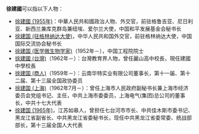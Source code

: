 '''徐建國'''可以指以下人物：
* [[徐建國_(1955年)|徐建國 (1955年)]]：中華人民共和國政治人物、外交官，前驻格鲁吉亚、尼日利亚、新西兰兼库克群岛兼纽埃、爱尔兰大使，中国和平发展基金会秘书长
* [[徐建国_(驻格林纳达大使)|徐建国 (驻格林纳达大使)]]，中华人民共和国外交官，前驻格林纳达大使，中国国际交流协会秘书长
* [[徐建国_(医学微生物学家)|徐建国 (医学微生物学家)]]（1952年－），中国工程院院士
* [[徐建國_(台灣)|徐建國 (台灣)]]（1962年－）：台灣教育界人物，曾任麗山高中校長，現任建國中學校長
* [[徐建国_(商人)|徐建国 (商人)]]（1959年－）：云南华特实业有限公司董事长，第十一届、第十二届、第十三届全国政协委员
* [[徐建国_(上海)|徐建国 (上海)]]（1962年7月－）：曾任上海市人民政府副秘书长兼上海市经济委员会党组书记、主任，中共上海市委委员，上海电气(集团)总公司的董事长，中共十七大代表
* [[徐建国_(1965年)|徐建国 (1965年)]]，江苏如皋人，曾担任七台河市市长、中共佳木斯市委书记、黑龙江省副省长、中共黑龙江省委秘书长，现任中共黑龙江省委常委、统战部部长，第十三届全国人大代表
{{Disambiguation|J|Cat=三字徐姓人名消歧義}}
